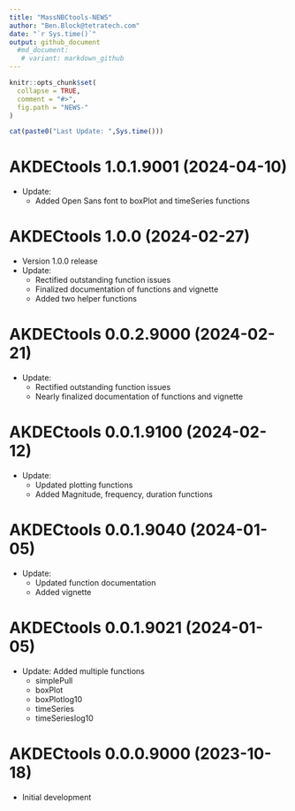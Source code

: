 ```yaml
---
title: "MassNBCtools-NEWS"
author: "Ben.Block@tetratech.com"
date: "`r Sys.time()`"
output: github_document
  #md_document:
   # variant: markdown_github
---
```


<!-- NEWS.md is generated from NEWS.Rmd. Please edit that file -->

```r
knitr::opts_chunk$set(
  collapse = TRUE,
  comment = "#>",
  fig.path = "NEWS-"
)
```

```r
cat(paste0("Last Update: ",Sys.time()))
```

# AKDECtools 1.0.1.9001 (2024-04-10)
-   Update: 
    - Added Open Sans font to boxPlot and timeSeries functions
    
# AKDECtools 1.0.0 (2024-02-27)
-   Version 1.0.0 release
-   Update: 
    - Rectified outstanding function issues
    - Finalized documentation of functions and vignette
    - Added two helper functions

# AKDECtools 0.0.2.9000 (2024-02-21)

-   Update: 
    - Rectified outstanding function issues
    - Nearly finalized documentation of functions and vignette
    
# AKDECtools 0.0.1.9100 (2024-02-12)

-   Update: 
    - Updated plotting functions
    - Added Magnitude, frequency, duration functions
    
# AKDECtools 0.0.1.9040 (2024-01-05)

-   Update: 
    - Updated function documentation
    - Added vignette
    
# AKDECtools 0.0.1.9021 (2024-01-05)

-   Update: Added multiple functions
    -   simplePull
    -   boxPlot
    -   boxPlotlog10
    -   timeSeries
    -   timeSerieslog10

# AKDECtools 0.0.0.9000 (2023-10-18)

-   Initial development
